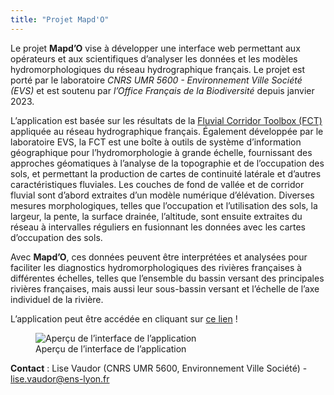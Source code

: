 ```yaml
---
title: "Projet Mapd'O"
---
```


Le projet **Mapd'O** vise à développer une interface web permettant aux opérateurs et aux scientifiques d'analyser les données et les modèles hydromorphologiques du réseau hydrographique français. Le projet est porté par le laboratoire *CNRS UMR 5600 - Environnement Ville Société (EVS)* et est soutenu par *l'Office Français de la Biodiversité* depuis janvier 2023.

L'application est basée sur les résultats de la [Fluvial Corridor Toolbox (FCT)](https://tramebleue.github.io/fct-cli/) appliquée au réseau hydrographique français. Également développée par le laboratoire EVS, la FCT est une boîte à outils de système d'information géographique pour l'hydromorphologie à grande échelle, fournissant des approches géomatiques à l'analyse de la topographie et de l'occupation des sols, et permettant la production de cartes de continuité latérale et d'autres caractéristiques fluviales. Les couches de fond de vallée et de corridor fluvial sont d'abord extraites d'un modèle numérique d'élévation. Diverses mesures morphologiques, telles que l'occupation et l'utilisation des sols, la largeur, la pente, la surface drainée, l'altitude, sont ensuite extraites du réseau à intervalles réguliers en fusionnant les données avec les cartes d'occupation des sols.

Avec **Mapd'O**, ces données peuvent être interprétées et analysées pour faciliter les diagnostics hydromorphologiques des rivières françaises à différentes échelles, telles que l'ensemble du bassin versant des principales rivières françaises, mais aussi leur sous-bassin versant et l'échelle de l'axe individuel de la rivière.

L'application peut être accédée en cliquant sur [ce lien](https://isig-apps.ens-lyon.fr/apps/mapdo/mapdoapp/ "https://isig-apps.ens-lyon.fr/apps/mapdo/mapdoapp/") !

![Aperçu de l'interface de l'application](images/Capture_d’écran_2024-10-14_mapdoapp.png)

**Contact** : Lise Vaudor (CNRS UMR 5600, Environnement Ville Société) - [lise.vaudor\@ens-lyon.fr](mailto:lise.vaudor@ens-lyon.fr)

